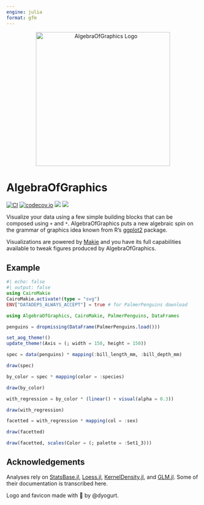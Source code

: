```yaml
---
engine: julia
format: gfm
---
```


```{=html}
<div align="center">
  <picture>
    <source media="(prefers-color-scheme: dark)" srcset="/docs/src/assets/logo-dark.svg">
    <source media="(prefers-color-scheme: light)" srcset="/docs/src/assets/logo.svg">
    <img alt="AlgebraOfGraphics Logo" src="/docs/src/assets/logo.svg" width="350">
  </picture>
</div>
```

# AlgebraOfGraphics

[![CI](https://github.com/MakieOrg/AlgebraOfGraphics.jl/actions/workflows/ci.yml/badge.svg)](https://github.com/MakieOrg/AlgebraOfGraphics.jl/actions/workflows/ci.yml)
[![codecov.io](https://codecov.io/github/MakieOrg/AlgebraOfGraphics.jl/coverage.svg?branch=master)](http://codecov.io/github/MakieOrg/AlgebraOfGraphics.jl?branch=master)
[![](https://img.shields.io/badge/docs-stable-blue.svg)](https://aog.makie.org/stable)
[![](https://img.shields.io/badge/docs-dev-blue.svg)](https://aog.makie.org/dev)

Visualize your data using a few simple building blocks that can be composed using `+` and `*`.
AlgebraOfGraphics puts a new algebraic spin on the grammar of graphics idea known from R's [ggplot2](https://ggplot2.tidyverse.org/) package.

Visualizations are powered by [Makie](https://github.com/MakieOrg/Makie.jl) and you have its full capabilities available to tweak figures produced by AlgebraOfGraphics.

## Example

```julia
#| echo: false
#| output: false
using CairoMakie
CairoMakie.activate!(type = "svg")
ENV["DATADEPS_ALWAYS_ACCEPT"] = true # for PalmerPenguins download
```

```julia
using AlgebraOfGraphics, CairoMakie, PalmerPenguins, DataFrames

penguins = dropmissing(DataFrame(PalmerPenguins.load()))

set_aog_theme!()
update_theme!(Axis = (; width = 150, height = 150))

spec = data(penguins) * mapping(:bill_length_mm, :bill_depth_mm)

draw(spec)
```

```julia
by_color = spec * mapping(color = :species)

draw(by_color)
```

```julia
with_regression = by_color * (linear() + visual(alpha = 0.3))

draw(with_regression)
```

```julia
facetted = with_regression * mapping(col = :sex)

draw(facetted)
```

```julia
draw(facetted, scales(Color = (; palette = :Set1_3)))
```

## Acknowledgements

Analyses rely on [StatsBase.jl](https://github.com/JuliaStats/StatsBase.jl), [Loess.jl](https://github.com/JuliaStats/Loess.jl), [KernelDensity.jl](https://github.com/JuliaStats/KernelDensity.jl), and [GLM.jl](https://github.com/JuliaStats/GLM.jl). Some of their documentation is transcribed here.

Logo and favicon made with 🧡 by @dyogurt.